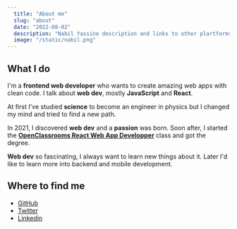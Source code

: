 ```yaml
---
  title: "About me"
  slug: "about"
  date: "2022-08-02"
  description: "Nabil Yassine description and links to other plartforms"
  image: "/static/nabil.png"
---
```


## What I do

I'm a **frontend web developer** who wants to create amazing web apps with clean code. I talk about **web dev**, mostly **JavaScript** and **React**.

At first I've studied **science** to become an engineer in physics but I changed my mind and tried to find a new path.

In 2021, I discovered **web dev** and a **passion** was born. Soon after, I started the [**OpenClassrooms React Web App Developper**](https://openclassrooms.com/fr/paths/516-developpeur-dapplication-javascript-react) class and got the degree.

**Web dev** so fascinating, I always want to learn new things about it. Later I'd like to learn more into backend and mobile development.

## Where to find me

- [GitHub](https://github.com/Nabil-Y)
- [Twitter](https://twitter.com/nabil_io)
- [Linkedin](https://www.linkedin.com/in/nabil-yassine-0a5262226/)
